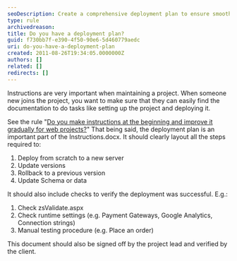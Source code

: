 ```yaml
---
seoDescription: Create a comprehensive deployment plan to ensure smooth updates and rollbacks, including step-by-step instructions for deploying from scratch, updating versions, rolling back, and updating schema or data.
type: rule
archivedreason:
title: Do you have a deployment plan?
guid: f730bb7f-e390-4f50-90e6-5d460779aedc
uri: do-you-have-a-deployment-plan
created: 2011-08-26T19:34:05.0000000Z
authors: []
related: []
redirects: []
---
```


Instructions are very important when maintaining a project. When someone new joins the project, you want to make sure that they can easily find the documentation to do tasks like setting up the project and deploying it.

See the rule "[Do you make instructions at the beginning and improve it gradually for web projects?](/do-you-make-instructions-at-the-beginning-of-a-project-and-improve-them-gradually)"
That being said, the deployment plan is an important part of the Instructions.docx. It should clearly layout all the steps required to:

1. Deploy from scratch to a new server
2. Update versions
3. Rollback to a previous version
4. Update Schema or data

It should also include checks to verify the deployment was successful. E.g.:

1. Check zsValidate.aspx
2. Check runtime settings (e.g. Payment Gateways, Google Analytics, Connection strings)
3. Manual testing procedure (e.g. Place an order)

This document should also be signed off by the project lead and verified by the client.